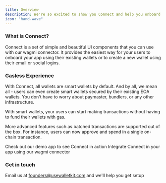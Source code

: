 ```yaml
---
title: Overview
description: We're so excited to show you Connect and help you onboard your users
icon: "hand-wave"
---
```


### What is Connect?

Connect is a set of simple and beautiful UI components that you can use with our wagmi connector. It provides the easiest way for your users to onboard your app using their existing wallets or to create a new wallet using their email or social logins.

### Gasless Experience
With Connect, all wallets are smart wallets by default. And by all, we mean all - users can even create smart wallets secured by their existing EOA wallets. You don't have to worry about paymaster, bundlers, or any other infrastructure.

With smart wallets, your users can start making transactions without having to fund their wallets with gas.

More advanced features such as batched transactions are supported out of the box. For instance, users can now approve and spend in a single on-chain transaction.

<CardGroup cols={2}>
    <Card title="Demo" icon="bullseye-pointer" href="https://demo.usewalletkit.com">
        Check out our demo app to see Connect in action
    </Card>
    <Card title="Quickstart" icon="star" href="quickstart">
    Integrate Connect in your app using our wagmi connector
    </Card>
</CardGroup>

### Get in touch

Email us at founders@usewalletkit.com and we'll help you get setup
